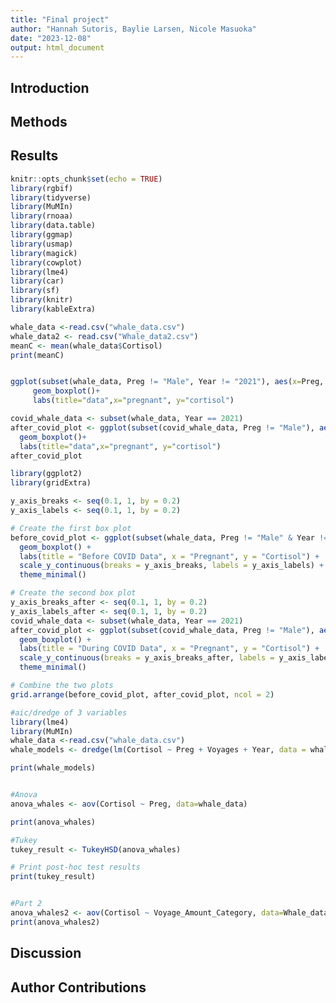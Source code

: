 ```yaml
---
title: "Final project"
author: "Hannah Sutoris, Baylie Larsen, Nicole Masuoka"
date: "2023-12-08"
output: html_document
---
```


## Introduction


## Methods


## Results


```r
knitr::opts_chunk$set(echo = TRUE)
library(rgbif)
library(tidyverse)
library(MuMIn)
library(rnoaa)
library(data.table)
library(ggmap)
library(usmap)
library(magick)
library(cowplot)
library(lme4)
library(car)
library(sf)
library(knitr)
library(kableExtra)
```

```r
whale_data <-read.csv("whale_data.csv")
whale_data2 <- read.csv("Whale_data2.csv")
meanC <- mean(whale_data$Cortisol)
print(meanC)


ggplot(subset(whale_data, Preg != "Male", Year != "2021"), aes(x=Preg, y=Cortisol, fill=Preg))+
     geom_boxplot()+
     labs(title="data",x="pregnant", y="cortisol")

covid_whale_data <- subset(whale_data, Year == 2021)
after_covid_plot <- ggplot(subset(covid_whale_data, Preg != "Male"), aes(x=Preg, y=Cortisol, fill=Preg))+
  geom_boxplot()+
  labs(title="data",x="pregnant", y="cortisol")
after_covid_plot

library(ggplot2)
library(gridExtra)

y_axis_breaks <- seq(0.1, 1, by = 0.2)
y_axis_labels <- seq(0.1, 1, by = 0.2)

# Create the first box plot
before_covid_plot <- ggplot(subset(whale_data, Preg != "Male" & Year != 2021), aes(x = Preg, y = Cortisol, fill = Preg)) +
  geom_boxplot() +
  labs(title = "Before COVID Data", x = "Pregnant", y = "Cortisol") +
  scale_y_continuous(breaks = y_axis_breaks, labels = y_axis_labels) +
  theme_minimal()

# Create the second box plot
y_axis_breaks_after <- seq(0.1, 1, by = 0.2)
y_axis_labels_after <- seq(0.1, 1, by = 0.2)
covid_whale_data <- subset(whale_data, Year == 2021)
after_covid_plot <- ggplot(subset(covid_whale_data, Preg != "Male"), aes(x = Preg, y = Cortisol, fill = Preg)) +
  geom_boxplot() +
  labs(title = "During COVID Data", x = "Pregnant", y = "Cortisol") +
  scale_y_continuous(breaks = y_axis_breaks_after, labels = y_axis_labels_after) +
  theme_minimal()

# Combine the two plots
grid.arrange(before_covid_plot, after_covid_plot, ncol = 2)

#aic/dredge of 3 variables
library(lme4)
library(MuMIn)
whale_data <-read.csv("whale_data.csv")
whale_models <- dredge(lm(Cortisol ~ Preg + Voyages + Year, data = whale_data, na.action = "na.fail"))

print(whale_models)


#Anova
anova_whales <- aov(Cortisol ~ Preg, data=whale_data)

print(anova_whales)

#Tukey
tukey_result <- TukeyHSD(anova_whales)

# Print post-hoc test results
print(tukey_result)


#Part 2
anova_whales2 <- aov(Cortisol ~ Voyage_Amount_Category, data=Whale_data2)
print(anova_whales2)
```

## Discussion



## Author Contributions